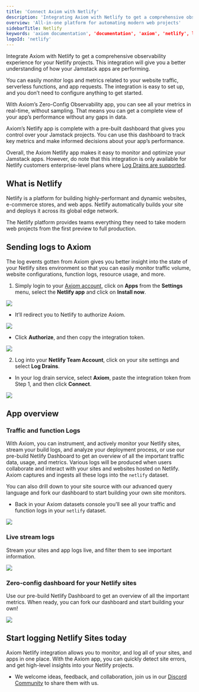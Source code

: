 ```yaml
---
title: 'Connect Axiom with Netlify'
description: 'Integrating Axiom with Netlify to get a comprehensive observability experience for your Netlify projects. This app will give you a better understanding of how your Jamstack apps are performing.'
overview: 'All-in-one platform for automating modern web projects'
sidebarTitle: Netlify
keywords: 'axiom documentation', 'documentation', 'axiom', 'netlify', log drains', 'jamstack', 'zero config observability'
logoId: 'netlify'
---
```


Integrate Axiom with Netlify to get a comprehensive observability experience for your Netlify projects. This integration will give you a better understanding of how your Jamstack apps are performing.

You can easily monitor logs and metrics related to your website traffic, serverless functions, and app requests. The integration is easy to set up, and you don’t need to configure anything to get started.

With Axiom’s Zero-Config Observability app, you can see all your metrics in real-time, without sampling. That means you can get a complete view of your app’s performance without any gaps in data.

Axiom’s Netlify app is complete with a pre-built dashboard that gives you control over your Jamstack projects. You can use this dashboard to track key metrics and make informed decisions about your app’s performance.

Overall, the Axiom Netlify app makes it easy to monitor and optimize your Jamstack apps. However, do note that this integration is only available for Netlify customers enterprise-level plans where [Log Drains are supported](https://docs.netlify.com/monitor-sites/log-drains/).

## What is Netlify

Netlify is a platform for building highly-performant and dynamic websites, e-commerce stores, and web apps. Netlify automatically builds your site and deploys it across its global edge network.

The Netlify platform provides teams everything they need to take modern web projects from the first preview to full production.

## Sending logs to Axiom

The log events gotten from Axiom gives you better insight into the state of your Netlify sites environment so that you can easily monitor traffic volume, website configurations, function logs, resource usage, and more.

1. Simply login to your [Axiom account](https://app.axiom.co/), click on **Apps** from the **Settings** menu, select the **Netlify app** and click on **Install now**.

<Frame>
  <img src="/doc-assets/shots/netlify-118.png" />
</Frame>

- It’ll redirect you to Netlify to authorize Axiom.

<Frame>
  <img src="/doc-assets/shots/netlify-2c.png" />
</Frame>

- Click **Authorize**, and then copy the integration token.

<Frame>
  <img src="/doc-assets/shots/netlify-120.png" />
</Frame>

2. Log into your **Netlify Team Account**, click on your site settings and select **Log Drains**.

- In your log drain service, select **Axiom**, paste the integration token from Step 1, and then click **Connect**.

<Frame>
  <img src="/doc-assets/shots/netlify-27.png" />
</Frame>


## App overview

### Traffic and function Logs

With Axiom, you can instrument, and actively monitor your Netlify sites, stream your build logs, and analyze your deployment process, or use our pre-build Netlify Dashboard to get an overview of all the important traffic data, usage, and metrics. Various logs will be produced when users collaborate and interact with your sites and websites hosted on Netlify. Axiom captures and ingests all these logs into the `netlify` dataset.

You can also drill down to your site source with our advanced query language and fork our dashboard to start building your own site monitors.

- Back in your Axiom datasets console you'll see all your traffic and function logs in your `netlify` dataset.

<Frame>
  <img src="/doc-assets/shots/netlify-28.png" />
</Frame>

### Live stream logs

Stream your sites and app logs live, and filter them to see important information.

<Frame>
  <img src="/doc-assets/shots/netlify-6n.png" />
</Frame>

### Zero-config dashboard for your Netlify sites

Use our pre-build Netlify Dashboard to get an overview of all the important metrics. When ready, you can fork our dashboard and start building your own!

<Frame>
  <img src="/doc-assets/shots/netlify-dash-7.png" />
</Frame>

## Start logging Netlify Sites today

Axiom Netlify integration allows you to monitor, and log all of your sites, and apps in one place. With the Axiom app, you can quickly detect site errors, and get high-level insights into your Netlify projects.

- We welcome ideas, feedback, and collaboration, join us in our [Discord Community](http://axiom.co/discord) to share them with us.
